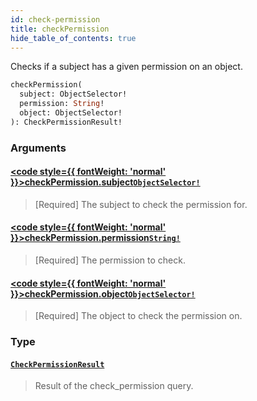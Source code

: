 ```yaml
---
id: check-permission
title: checkPermission
hide_table_of_contents: true
---
```








Checks if a subject has a given permission on an object.

```graphql
checkPermission(
  subject: ObjectSelector!
  permission: String!
  object: ObjectSelector!
): CheckPermissionResult!
```


### Arguments

#### [<code style={{ fontWeight: 'normal' }}>checkPermission.<b>subject</b></code>](#)<Bullet />[`ObjectSelector!`](/docs/directory-api-reference/schema/objects/inputs/object-selector) <Badge class="secondary" text="non-null"/> <Badge class="secondary" text="input"/> <Badge class="secondary" text="objects"/>
> [Required] The subject to check the permission for.
> 

#### [<code style={{ fontWeight: 'normal' }}>checkPermission.<b>permission</b></code>](#)<Bullet />[`String!`](/docs/directory-api-reference/schema/common/scalars/string) <Badge class="secondary" text="non-null"/> <Badge class="secondary" text="scalar"/> <Badge class="secondary" text="common"/>
> [Required] The permission to check.
> 

#### [<code style={{ fontWeight: 'normal' }}>checkPermission.<b>object</b></code>](#)<Bullet />[`ObjectSelector!`](/docs/directory-api-reference/schema/objects/inputs/object-selector) <Badge class="secondary" text="non-null"/> <Badge class="secondary" text="input"/> <Badge class="secondary" text="objects"/>
> [Required] The object to check the permission on.
> 

### Type

#### [`CheckPermissionResult`](/docs/directory-api-reference/schema/permissions/objects/check-permission-result) <Badge class="secondary" text="object"/> <Badge class="secondary" text="permissions"/>
> Result of the check_permission query.
> 





